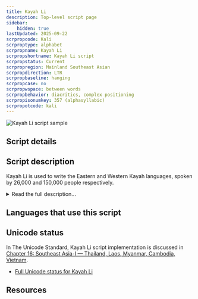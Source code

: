 ```yaml
---
title: Kayah Li
description: Top-level script page
sidebar:
    hidden: true
lastUpdated: 2025-09-22
scrpropcode: Kali
scrproptype: alphabet
scrpropname: Kayah Li
scrpropshortname: Kayah Li script
scrpropstatus: Current
scrpropregion: Mainland Southeast Asian
scrpropdirection: LTR
scrpropbaseline: hanging
scrpropcase: no
scrpropwspace: between words
scrpropbehavior: diacritics, complex positioning
scrpropisonumkey: 357 (alphasyllabic)
scrpropotcode: kali
---
```



![Kayah Li script sample](../images/kali-sample.png "Excerpt from the Gospel of Mark in Kayah")

## Script details

<ScriptDetails />

## Script description

Kayah Li is used to write the Eastern and Western Kayah languages, spoken by 26,000 and 150,000 people respectively.

<details>
<summary>Read the full description...</summary>These are Karen languages native to Eastern Myanmar but also spoken by significant refugee populations in Thailand. The script was created in 1962 by Htae Bu Phae. It bears noticeable similarities to the Myanmar script and to the Indic scripts. The Kayah languages can also be written using the Myanmar script.

The script is of Brahmic origin but, unusually, it is an alphabet rather than an abugida. Four of the nine Kayah vowel sounds are written with spacing letters; the remaining five are written with the spacing letter _a_, modified by diacritics. Non-native sounds are written by using the same vowel diacritics to modify the spacing letter _oe_.

Every vowel sound carries a tone. Tone is indicated by vowel marks written below the four spacing vowel letters (bearing in mind that two of these letters can be used to write all the other vowels). Where a tone mark and a vowel diacritic are both applied to a spacing letter, the vowel is conventionally written first, as the tone applies to the syllable as a whole.

There is a set of script-specific digits 0-9. Two punctuation marks also exist: one to represent extended intonation and one to separate sentences or phrases. In addition, conventional Latin punctuation marks are used. Spaces are used between words.

Kayah Li was added to the Unicode Standard in 2008.
</details>

## Languages that use this script

<WsList script='Kali' wsMax='5' />

## Unicode status

In The Unicode Standard, Kayah Li script implementation is discussed in [Chapter 16: Southeast Asia-I — Thailand, Laos, Myanmar, Cambodia, Vietnam](https://www.unicode.org/versions/latest/core-spec/chapter-16/#G61902).

- [Full Unicode status for Kayah Li](/scrlang/unicode/kali-unicode)



## Resources

<ScriptResources detailSummary='seemore' />

